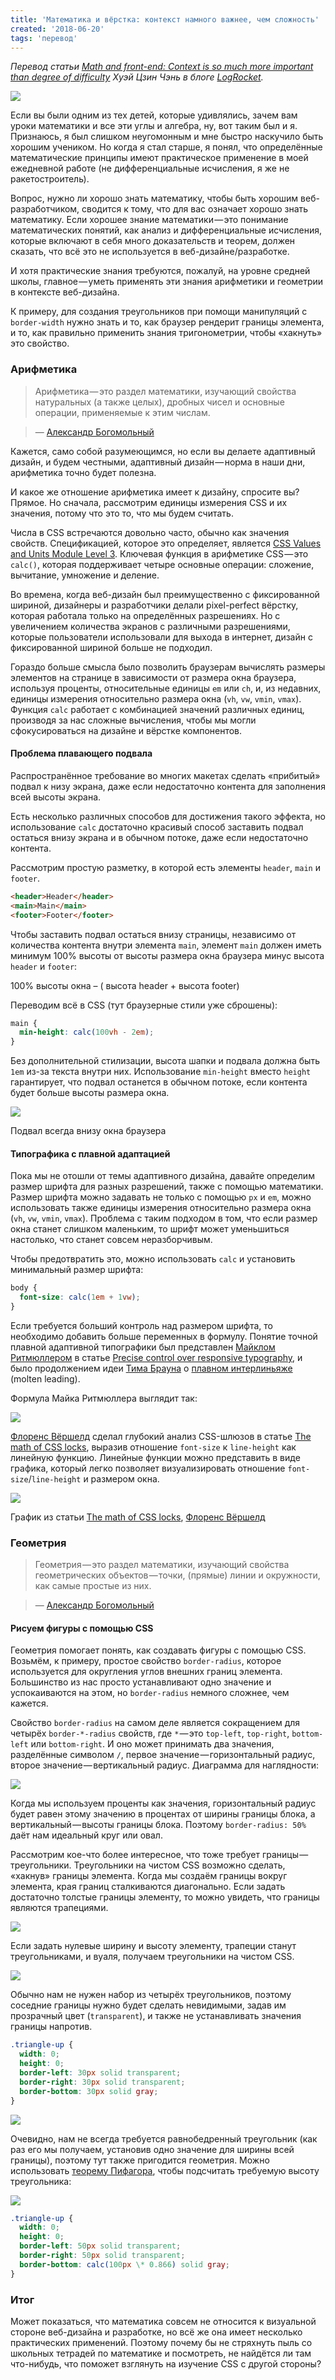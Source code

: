 ```yaml
---
title: 'Математика и вёрстка: контекст намного важнее, чем сложность'
created: '2018-06-20'
tags: 'перевод'
---
```


_Перевод статьи_ [_Math and front-end: Context is so much more important than degree of difficulty_](https://blog.logrocket.com/math-and-front-end-context-is-so-much-more-important-than-degree-of-difficulty-6b689f999edc) _Хуэй Цзин Чэнь в блоге_ [_LogRocket_](https://blog.logrocket.com/)_._

![](https://cdn-images-1.medium.com/max/2560/1*UCqSM9zFEHlBHUOGw6XwCg.jpeg)

Если вы были одним из тех детей, которые удивлялись, зачем вам уроки математики и все эти углы и алгебра, ну, вот таким был и я. Признаюсь, я был слишком неугомонным и мне быстро наскучило быть хорошим учеником. Но когда я стал старше, я понял, что определённые математические принципы имеют практическое применение в моей ежедневной работе (не дифференциальные исчисления, я же не ракетостроитель).

Вопрос, нужно ли хорошо знать математику, чтобы быть хорошим веб-разработчиком, сводится к тому, что для вас означает хорошо знать математику. Если хорошее знание математики — это понимание математических понятий, как анализ и дифференциальные исчисления, которые включают в себя много доказательств и теорем, должен сказать, что всё это не используется в веб-дизайне/разработке.

И хотя практические знания требуются, пожалуй, на уровне средней школы, главное — уметь применять эти знания арифметики и геометрии в контексте веб-дизайна.

К примеру, для создания треугольников при помощи манипуляций с `border-width` нужно знать и то, как браузер рендерит границы элемента, и то, как правильно применить знания тригонометрии, чтобы «хакнуть» это свойство.

### Арифметика

> Арифметика — это раздел математики, изучающий свойства натуральных (а также целых), дробных чисел и основные операции, применяемые к этим числам.

> — [Александр Богомольный](https://www.cut-the-knot.org/WhatIs/WhatIsArithmetic.shtml)

Кажется, само собой разумеющимся, но если вы делаете адаптивный дизайн, и будем честными, адаптивный дизайн — норма в наши дни, арифметика точно будет полезна.

И какое же отношение арифметика имеет к дизайну, спросите вы? Прямое. Но сначала, рассмотрим единицы измерения CSS и их значения, потому что это то, что мы будем считать.

Числа в CSS встречаются довольно часто, обычно как значения свойств. Спецификацией, которое это определяет, является [CSS Values and Units Module Level 3](https://www.w3.org/TR/css-values-3/). Ключевая функция в арифметике CSS — это `calc()`, которая поддерживает четыре основные операции: сложение, вычитание, умножение и деление.

Во времена, когда веб-дизайн был преимущественно с фиксированной шириной, дизайнеры и разработчики делали pixel-perfect вёрстку, которая работала только на определённых разрешениях. Но с увеличением количества экранов с различными разрешениями, которые пользователи использовали для выхода в интернет, дизайн с фиксированной шириной больше не подходил.

Гораздо больше смысла было позволить браузерам вычислять размеры элементов на странице в зависимости от размера окна браузера, используя проценты, относительные единицы `em` или `ch`, и, из недавних, единицы измерения относительно размера окна (`vh`, `vw`, `vmin`, `vmax`). Функция `calc` работает с комбинацией значений различных единиц, производя за нас сложные вычисления, чтобы мы могли сфокусироваться на дизайне и вёрстке компонентов.

#### Проблема плавающего подвала

Распространённое требование во многих макетах сделать «прибитый» подвал к низу экрана, даже если недостаточно контента для заполнения всей высоты экрана.

Есть несколько различных способов для достижения такого эффекта, но использование `calc` достаточно красивый способ заставить подвал остаться внизу экрана и в обычном потоке, даже если недостаточно контента.

Рассмотрим простую разметку, в которой есть элементы `header`, `main` и `footer`.

```html
<header>Header</header>
<main>Main</main>
<footer>Footer</footer>
```

Чтобы заставить подвал остаться внизу страницы, независимо от количества контента внутри элемента `main`, элемент `main` должен иметь минимум 100% высоты от высоты размера окна браузера минус высота `header` и `footer`:

100% высоты окна – ( высота header + высота footer)

Переводим всё в CSS (тут браузерные стили уже сброшены):

```css
main {
  min-height: calc(100vh - 2em);
}
```

Без дополнительной стилизации, высота шапки и подвала должна быть `1em` из-за текста внутри них. Использование `min-height` вместо `height` гарантирует, что подвал останется в обычном потоке, если контента будет больше высоты размера окна.

![](https://cdn-images-1.medium.com/max/800/1*SRAqZw1QiuH8qtBKcpDbMg.gif)

Подвал всегда внизу окна браузера

#### Типографика с плавной адаптацией

Пока мы не отошли от темы адаптивного дизайна, давайте определим размер шрифта для разных разрешений, также с помощью математики. Размер шрифта можно задавать не только с помощью `px` и `em`, можно использовать также единицы измерения относительно размера окна (`vh`, `vw`, `vmin`, `vmax`). Проблема с таким подходом в том, что если размер окна станет слишком маленьким, то шрифт может уменьшиться настолько, что станет совсем неразборчивым.

Чтобы предотвратить это, можно использовать `calc` и установить минимальный размер шрифта:

```css
body {
  font-size: calc(1em + 1vw);
}
```

Если требуется больший контроль над размером шрифта, то необходимо добавить больше переменных в формулу. Понятие точной плавной адаптивной типографики был представлен [Майклом Ритмюллером](https://www.madebymike.com.au/) в статье [Precise control over responsive typography](https://www.madebymike.com.au/writing/precise-control-responsive-typography/), и было продолжением идеи [Тима Брауна](http://tbrown.org/) о [плавном интерлиньяже](http://nicewebtype.com/notes/2012/02/03/molten-leading-or-fluid-line-height/) (molten leading).

Формула Майка Ритмюллера выглядит так:

![](https://cdn-images-1.medium.com/max/800/1*mFLbptG3QlTnkg8t8mcdjA.png)

[Флоренс Вёршелд](https://fvsch.com/) сделал глубокий анализ CSS-шлюзов в статье [The math of CSS locks](https://fvsch.com/css-locks), выразив отношение `font-size` к `line-height` как линейную функцию. Линейные функции можно представить в виде графика, который легко позволяет визуализировать отношение `font-size`/`line-height` и размером окна.

![](https://cdn-images-1.medium.com/max/800/1*kOH4IwREyObitnEExlBtpw@2x.png)

График из статьи [The math of CSS locks](https://fvsch.com/css-locks), [Флоренс Вёршелд](https://fvsch.com/)

### Геометрия

> Геометрия — это раздел математики, изучающий свойства геометрических объектов — точки, (прямые) линии и окружности, как самые простые из них.

> — [Александр Богомольный](https://www.cut-the-knot.org/WhatIs/WhatIsGeometry.shtml)

#### Рисуем фигуры с помощью CSS

Геометрия помогает понять, как создавать фигуры с помощью CSS. Возьмём, к примеру, простое свойство `border-radius`, которое используется для округления углов внешних границ элемента. Большинство из нас просто устанавливают одно значение и успокаиваются на этом, но `border-radius` немного сложнее, чем кажется.

Свойство `border-radius` на самом деле является сокращением для четырёх `border-*-radius` свойств, где `*` — это `top-left`, `top-right`, `bottom-left` или `bottom-right`. И оно может принимать два значения, разделённые символом `/`, первое значение — горизонтальный радиус, второе значение — вертикальный радиус. Диаграмма для наглядности:

![](https://cdn-images-1.medium.com/max/800/1*tTZ5eGVf7B_mIjyuZq-bCg.png)

Когда мы используем проценты как значения, горизонтальный радиус будет равен этому значению в процентах от ширины границы блока, а вертикальный — высоты границы блока. Поэтому `border-radius: 50%` даёт нам идеальный круг или овал.

Рассмотрим кое-что более интересное, что тоже требует границы — треугольники. Треугольники на чистом CSS возможно сделать, «хакнув» границы элемента. Когда мы создаём границы вокруг элемента, края границ сталкиваются диагонально. Если задать достаточно толстые границы элементу, то можно увидеть, что границы являются трапециями.

![](https://cdn-images-1.medium.com/max/800/1*Tz0tDzxwi_5dkyK47ydb4w.png)

Если задать нулевые ширину и высоту элементу, трапеции станут треугольниками, и вуаля, получаем треугольники на чистом CSS.

![](https://cdn-images-1.medium.com/max/800/1*S2mJPLYfi2LrkqYPfLOqYg.png)

Обычно нам не нужен набор из четырёх треугольников, поэтому соседние границы нужно будет сделать невидимыми, задав им прозрачный цвет (`transparent`), и также не устанавливать значения границы напротив.

```css
.triangle-up {
  width: 0;
  height: 0;
  border-left: 30px solid transparent;
  border-right: 30px solid transparent;
  border-bottom: 30px solid gray;
}
```

![](https://cdn-images-1.medium.com/max/800/1*A1SEukmLooo5ClBBf-xgKw.png)

Очевидно, нам не всегда требуется равнобедренный треугольник (как раз его мы получаем, установив одно значение для ширины всей границы), поэтому тут также пригодится геометрия. Можно использовать [теорему Пифагора](https://ru.wikipedia.org/wiki/%D0%A2%D0%B5%D0%BE%D1%80%D0%B5%D0%BC%D0%B0_%D0%9F%D0%B8%D1%84%D0%B0%D0%B3%D0%BE%D1%80%D0%B0), чтобы подсчитать требуемую высоту треугольника:

![](https://cdn-images-1.medium.com/max/800/1*wCwyJDlZys7n4BCYwrRLpQ.png)

```css
.triangle-up {
  width: 0;
  height: 0;
  border-left: 50px solid transparent;
  border-right: 50px solid transparent;
  border-bottom: calc(100px \* 0.866) solid gray;
}
```

### Итог

Может показаться, что математика совсем не относится к визуальной стороне веб-дизайна и разработке, но всё же она имеет несколько практических применений. Поэтому почему бы не стряхнуть пыль со школьных тетрадей по математике и посмотреть, не найдётся ли там что-нибудь, что поможет взглянуть на изучение CSS c другой стороны?
